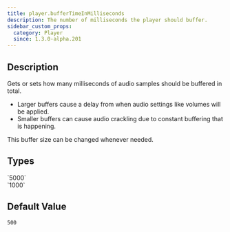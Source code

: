 ```yaml
---
title: player.bufferTimeInMilliseconds
description: The number of milliseconds the player should buffer.
sidebar_custom_props:
  category: Player
  since: 1.3.0-alpha.201
---
```


<SinceBadge since="1.3.0-alpha.201" />


## Description

Gets or sets how many milliseconds of audio samples should be buffered in total.

* Larger buffers cause a delay from when audio settings like volumes will be applied. 
* Smaller buffers can cause audio crackling due to constant buffering that is happening.

This buffer size can be changed whenever needed.

<PropertyDescription metadata={metadata} showJson={true} />

## Types

<TypeTable>
    <TypeRow type="all" name="int">
        `5000`<br />
        `1000`
    </TypeRow>
</TypeTable>

## Default Value

`500`